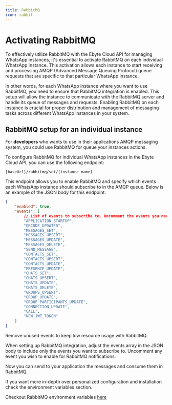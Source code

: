 ```yaml
---
title: RabbitMQ
icon: rabbit
---
```

# Activating RabbitMQ

To effectively utilize RabbitMQ with the Ebyte Cloud API for managing WhatsApp instances, it's essential to activate RabbitMQ on each individual WhatsApp instance. This activation allows each instance to start receiving and processing AMQP (Advanced Message Queuing Protocol) queue requests that are specific to that particular WhatsApp instance.

In other words, for each WhatsApp instance where you want to use RabbitMQ, you need to ensure that RabbitMQ integration is enabled. This setup will allow the instance to communicate with the RabbitMQ server and handle its queue of messages and requests. Enabling RabbitMQ on each instance is crucial for proper distribution and management of messaging tasks across different WhatsApp instances in your system.

## RabbitMQ setup for an individual instance

For **developers** who wants to use in their applications AMQP messaging system, you could use RabbitMQ for queue your instances actions.

To configure RabbitMQ for individual WhatsApp instances in the Ebyte Cloud API, you can use the following endpoint:

~~~ POST
[baseUrl]/rabbitmq/set/[instance_name]
~~~

This endpoint allows you to enable RabbitMQ and specify which events each WhatsApp instance should subscribe to in the AMQP queue. Below is an example of the JSON body for this endpoint:

~~~ json
{
    "enabled": true,
    "events": [
        // List of events to subscribe to. Uncomment the events you need.
        "APPLICATION_STARTUP",
        "QRCODE_UPDATED",
        "MESSAGES_SET",
        "MESSAGES_UPSERT",
        "MESSAGES_UPDATE",
        "MESSAGES_DELETE",
        "SEND_MESSAGE",
        "CONTACTS_SET",
        "CONTACTS_UPSERT",
        "CONTACTS_UPDATE",
        "PRESENCE_UPDATE",
        "CHATS_SET",
        "CHATS_UPSERT",
        "CHATS_UPDATE",
        "CHATS_DELETE",
        "GROUPS_UPSERT",
        "GROUP_UPDATE",
        "GROUP_PARTICIPANTS_UPDATE",
        "CONNECTION_UPDATE",
        "CALL",
        "NEW_JWT_TOKEN"
    ]    
}
~~~

<Note>Remove unused events to keep low resource usage with RabbitMQ.</Note>

When setting up RabbitMQ integration, adjust the events array in the JSON body to include only the events you want to subscribe to. Uncomment any event you wish to enable for RabbitMQ notifications.

Now you can send to your application the messages and consume them in RabbitMQ.

<Note>If you want more in-depth over personalized configuration and installation check the environment variables section.</Note>

Checkout RabbitMQ environment variables [here](/en/env#rabbitmq)
